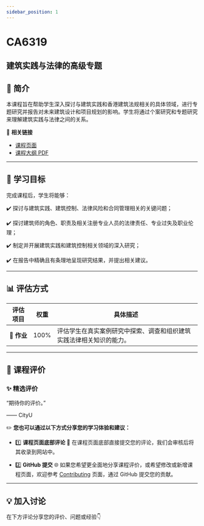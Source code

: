 ```yaml
---
sidebar_position: 1
---
```


# CA6319
## 建筑实践与法律的高级专题

## **📘 简介**
本课程旨在帮助学生深入探讨与建筑实践和香港建筑法规相关的具体领域，进行专题研究并报告对未来建筑设计和项目规划的影响。学生将通过个案研究和专题研究来理解建筑实践与法律之间的关系。

🔗 **相关链接**
- [课程页面](https://www.cityu.edu.hk/catalogue/pg/202526/course/CA6319.htm)
- [课程大纲 PDF](https://www.cityu.edu.hk/catalogue/pg/202526/course/CA6319.pdf)

---

## **🎯 学习目标**

完成课程后，学生将能够：

✔️ 探讨与建筑实践、建筑控制、法律风险和合同管理相关的关键问题；

✔️ 探讨建筑师的角色、职责及相关注册专业人员的法律责任、专业过失及职业伦理；

✔️ 制定并开展建筑实践和建筑控制相关领域的深入研究；

✔️ 在报告中精确且有条理地呈现研究结果，并提出相关建议。

---

## **📊 评估方式**

| **评估项目**          | **权重** | **具体描述**                                                                                       |
|----------------------|---------|---------------------------------------------------------------------------------------------------|
| **📝 作业**           | 100%    | 评估学生在真实案例研究中探索、调查和组织建筑实践法律相关知识的能力。                                 |

---

## **💬 课程评价**

### ✨ **精选评价**
<div className={commentStyles.commentBox}>
    <p className={commentStyles.commentText}>
        “期待你的评价。”
    </p>
    <p className={commentStyles.commentAuthor}>—— CityU</p>
</div>

✏️ **您也可以通过以下方式分享您的学习体验和建议：**

- 1️⃣ **课程页面底部评论**
💬 在课程页面底部直接提交您的评论，我们会审核后将其收录到网站中。

- 2️⃣ **GitHub 提交**
🌐 如果您希望更全面地分享课程评价，或希望修改或新增课程页面，欢迎参考 [Contributing](/contributing) 页面，通过 GitHub 提交您的贡献。

---

## **💡 加入讨论**

在下方评论分享您的评价、问题或经验👇
<Utterances />